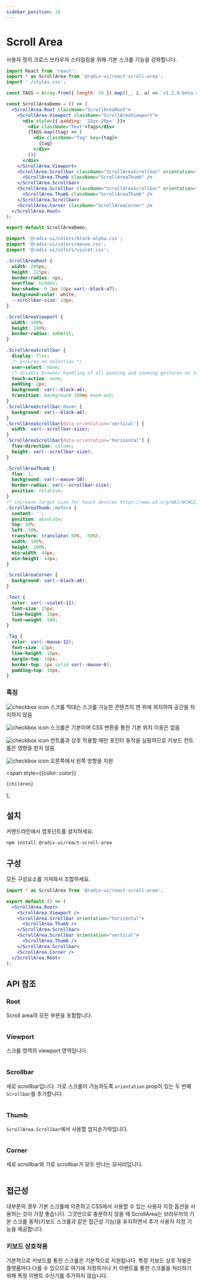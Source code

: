 ```yaml
---
sidebar_position: 18
---
```




# Scroll Area
사용자 정의 크로스 브라우저 스타일링을 위해 기본 스크롤 기능을 강화합니다.

<Tabs>
<TabItem value="js" label="index.js">

```jsx
import React from 'react';
import * as ScrollArea from '@radix-ui/react-scroll-area';
import './styles.css';

const TAGS = Array.from({ length: 50 }).map((_, i, a) => `v1.2.0-beta.${a.length - i}`);

const ScrollAreaDemo = () => (
  <ScrollArea.Root className="ScrollAreaRoot">
    <ScrollArea.Viewport className="ScrollAreaViewport">
      <div style={{ padding: '15px 20px' }}>
        <div className="Text">Tags</div>
        {TAGS.map((tag) => (
          <div className="Tag" key={tag}>
            {tag}
          </div>
        ))}
      </div>
    </ScrollArea.Viewport>
    <ScrollArea.Scrollbar className="ScrollAreaScrollbar" orientation="vertical">
      <ScrollArea.Thumb className="ScrollAreaThumb" />
    </ScrollArea.Scrollbar>
    <ScrollArea.Scrollbar className="ScrollAreaScrollbar" orientation="horizontal">
      <ScrollArea.Thumb className="ScrollAreaThumb" />
    </ScrollArea.Scrollbar>
    <ScrollArea.Corner className="ScrollAreaCorner" />
  </ScrollArea.Root>
);

export default ScrollAreaDemo;
```
</TabItem>
<TabItem value="css" label="styles.css">

```css
@import '@radix-ui/colors/black-alpha.css';
@import '@radix-ui/colors/mauve.css';
@import '@radix-ui/colors/violet.css';

.ScrollAreaRoot {
  width: 200px;
  height: 225px;
  border-radius: 4px;
  overflow: hidden;
  box-shadow: 0 2px 10px var(--black-a7);
  background-color: white;
  --scrollbar-size: 10px;
}

.ScrollAreaViewport {
  width: 100%;
  height: 100%;
  border-radius: inherit;
}

.ScrollAreaScrollbar {
  display: flex;
  /* ensures no selection */
  user-select: none;
  /* disable browser handling of all panning and zooming gestures on touch devices */
  touch-action: none;
  padding: 2px;
  background: var(--black-a6);
  transition: background 160ms ease-out;
}
.ScrollAreaScrollbar:hover {
  background: var(--black-a8);
}
.ScrollAreaScrollbar[data-orientation='vertical'] {
  width: var(--scrollbar-size);
}
.ScrollAreaScrollbar[data-orientation='horizontal'] {
  flex-direction: column;
  height: var(--scrollbar-size);
}

.ScrollAreaThumb {
  flex: 1;
  background: var(--mauve-10);
  border-radius: var(--scrollbar-size);
  position: relative;
}
/* increase target size for touch devices https://www.w3.org/WAI/WCAG21/Understanding/target-size.html */
.ScrollAreaThumb::before {
  content: '';
  position: absolute;
  top: 50%;
  left: 50%;
  transform: translate(-50%, -50%);
  width: 100%;
  height: 100%;
  min-width: 44px;
  min-height: 44px;
}

.ScrollAreaCorner {
  background: var(--black-a8);
}

.Text {
  color: var(--violet-11);
  font-size: 15px;
  line-height: 18px;
  font-weight: 500;
}

.Tag {
  color: var(--mauve-12);
  font-size: 13px;
  line-height: 18px;
  margin-top: 10px;
  border-top: 1px solid var(--mauve-6);
  padding-top: 10px;
}
```
</TabItem>
</Tabs>


### 특징

![checkbox icon](../../static/img/checkboxicon.png) 스크롤 막대는 스크롤 가능한 콘텐츠의 맨 위에 위치하여 공간을 차지하지 않음

![checkbox icon](../../static/img/checkboxicon.png) 스크롤은 기본이며 CSS 변환을 통한 기본 위치 이동은 없음

![checkbox icon](../../static/img/checkboxicon.png) 컨트롤과 상호 작용할 때만 포인터 동작을 심핑하므로 키보드 컨트롤은 영향을 받지 않음

![checkbox icon](../../static/img/checkboxicon.png) 오른쪽에서 왼쪽 방향을 지원


  <span
    style={{color: color}}
  >
    {children}
  </span>
);

## <Highlight color='#1C5AEC'>설치</Highlight>
커맨드라인에서 컴포넌트를 설치하세요.
```bash
npm install @radix-ui/react-scroll-area
```

## <Highlight color='#1C5AEC'>구성</Highlight>
모든 구성요소를 가져와서 조합하세요.
```jsx
import * as ScrollArea from '@radix-ui/react-scroll-area';

export default () => (
  <ScrollArea.Root>
    <ScrollArea.Viewport />
    <ScrollArea.Scrollbar orientation="horizontal">
      <ScrollArea.Thumb />
    </ScrollArea.Scrollbar>
    <ScrollArea.Scrollbar orientation="vertical">
      <ScrollArea.Thumb />
    </ScrollArea.Scrollbar>
    <ScrollArea.Corner />
  </ScrollArea.Root>
);
```


## <Highlight color='#1C5AEC'>API 참조</Highlight>
### <Highlight color='#1C5AEC'>Root</Highlight>
Scroll area의 모든 부분을 포함합니다.
```jsx
```

### <Highlight color='#1C5AEC'>Viewport</Highlight>
스크롤 영역의 viewport 영역입니다.
```jsx
```

### <Highlight color='#1C5AEC'>Scrollbar</Highlight>
세로 scrollbar입니다. 가로 스크롤이 가능하도록 `orientation` prop이 있는 두 번째 `Scrollbar`를 추가합니다.
```jsx
```

### <Highlight color='#1C5AEC'>Thumb</Highlight>
`ScrollArea.Scrollbar`에서 사용할 엄지손가락입니다.
```jsx
```

### <Highlight color='#1C5AEC'>Corner</Highlight>
세로 scrollbar와 가로 scrollbar가 모두 만나는 모서리입니다.
```jsx
```

## <Highlight color='#1C5AEC'>접근성</Highlight>
대부분의 경우 기본 스크롤에 의존하고 CSS에서 사용할 수 있는 사용자 지정 옵션을 사용하는 것이 가장 좋습니다. 
그것만으로 충분하지 않을 때 ScrollArea는 브라우저의 기본 스크롤 동작(키보드 스크롤과 같은 접근성 기능)을 유지하면서 
추가 사용자 지정 기능을 제공합니다.

### <Highlight color='#1C5AEC'>키보드 상호작용</Highlight>
기본적으로 키보드를 통한 스크롤은 기본적으로 지원됩니다. 특정 키보드 상호 작용은 플랫폼마다 다를 수 있으므로 
여기에 지정하거나 키 이벤트를 통한 스크롤을 처리하기 위해 특정 이벤트 수신기를 추가하지 않습니다.